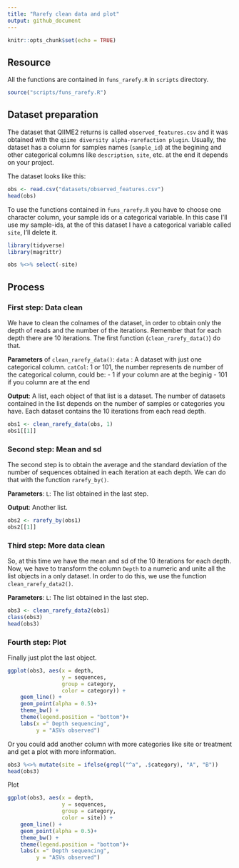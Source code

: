 ```yaml
---
title: "Rarefy clean data and plot"
output: github_document
---
```


```r
knitr::opts_chunk$set(echo = TRUE)
```

## Resource
All the functions are contained in `funs_rarefy.R` in `scripts` directory. 

```r
source("scripts/funs_rarefy.R")
```


## Dataset preparation

The dataset that QIIME2 returns is called `observed_features.csv` and it was obtained with the `qiime diversity alpha-rarefaction plugin`. 
Usually, the dataset has a column for samples names (`sample_id`) at the begining  and other categorical columns like `description`, `site`, etc. at the end it depends on your project.  

The dataset looks like this:

```r
obs <- read.csv("datasets/observed_features.csv")
head(obs)
```

To use the functions contained in `funs_rarefy.R` you have to choose one character column, your sample ids or a categorical variable. In this case I'll use my sample-ids, at the of this dataset I have a categorical variable called `site`, I'll delete it. 

```r
library(tidyverse)
library(magrittr)

obs %<>% select(-site)

```

## Process

### First step: Data clean

We have to clean the colnames of the dataset, in order to obtain only the depth of reads and the number of the iterations. Remember that for each depth there are 10 iterations. The first function (`clean_rarefy_data()`) do that. 

**Parameters** of `clean_rarefy_data()`:
  `data` : A dataset with just one categorical column.
  `catCol`:  1 or 101, the number represents de number of the categorical column, could be: 
      - 1 if your column are at the beginig
      - 101 if you column are at the end
      
**Output**: A list, each object of that list is a dataset. The number of datasets contained in the list depends on the number of samples or categories you have. Each dataset contains the 10 iterations from each read depth.

```r
obs1 <- clean_rarefy_data(obs, 1)
obs1[[1]]

```


### Second step: Mean and sd

The second step is to obtain the average and the standard deviation of the number of sequences obtained in each iteration at each depth. We can do that with the function `rarefy_by()`. 

**Parameters**: 
  `L`: The list obtained in the last step.

**Output**: Another list.
  
```r

obs2 <- rarefy_by(obs1)
obs2[[1]]

```

### Third step: More data clean

So, at this time we have the mean and sd of the 10 iterations for each depth. Now, we have to transform the column `Depth` to a numeric and unite all the list objects in a only dataset. In order to do this, we use the function `clean_rarefy_data2()`.

**Parameters**:
  `L`: The list obtained in the last step.
  
```r
obs3 <- clean_rarefy_data2(obs1)
class(obs3)
head(obs3)
```


### Fourth step: Plot

Finally just plot the last object. 

```r

ggplot(obs3, aes(x = depth, 
                 y = sequences,
                 group = category,
                 color = category)) +
    geom_line() +
    geom_point(alpha = 0.5)+
    theme_bw() +
    theme(legend.position = "bottom")+
    labs(x =" Depth sequencing", 
         y = "ASVs observed") 
```

Or you could add another column with more categories like site or treatment and get a plot with more information. 

```r

obs3 %<>% mutate(site = ifelse(grepl("^a", .$category), "A", "B"))
head(obs3)
```


Plot

```r
ggplot(obs3, aes(x = depth, 
                 y = sequences,
                 group = category,
                 color = site)) +
    geom_line() +
    geom_point(alpha = 0.5)+
    theme_bw() +
    theme(legend.position = "bottom")+
    labs(x =" Depth sequencing", 
         y = "ASVs observed") 
```

